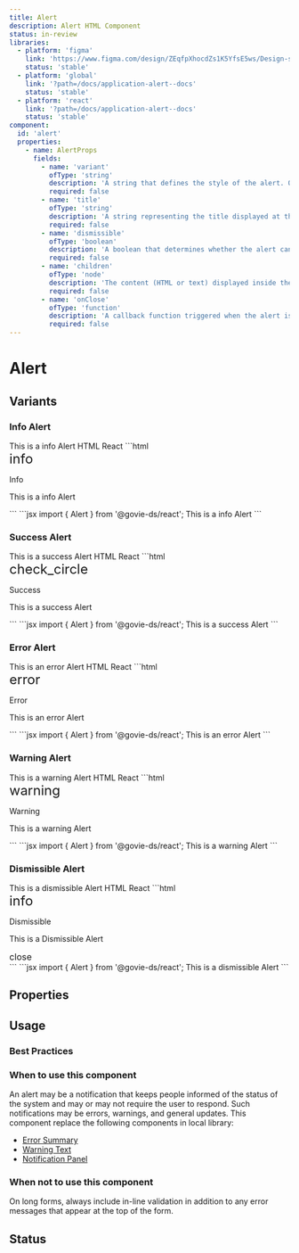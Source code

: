 ```yaml
---
title: Alert
description: Alert HTML Component
status: in-review
libraries:
  - platform: 'figma'
    link: 'https://www.figma.com/design/ZEqfpXhocdZs1K5YfsE5ws/Design-system?node-id=2514-2017'
    status: 'stable'
  - platform: 'global'
    link: '?path=/docs/application-alert--docs'
    status: 'stable'
  - platform: 'react'
    link: '?path=/docs/application-alert--docs'
    status: 'stable'
component:
  id: 'alert'
  properties:
    - name: AlertProps
      fields:
        - name: 'variant'
          ofType: 'string'
          description: 'A string that defines the style of the alert. Options include: info, danger, success, warning.'
          required: false
        - name: 'title'
          ofType: 'string'
          description: 'A string representing the title displayed at the top of the alert.'
          required: false
        - name: 'dismissible'
          ofType: 'boolean'
          description: 'A boolean that determines whether the alert can be closed by the user.'
          required: false
        - name: 'children'
          ofType: 'node'
          description: 'The content (HTML or text) displayed inside the alert body.'
          required: false
        - name: 'onClose'
          ofType: 'function'
          description: 'A callback function triggered when the alert is dismissed.'
          required: false
---
```


# Alert

## Variants

### Info Alert

<ComponentContainer>
  <Alert title="Info">
    <Paragraph>This is a info Alert</Paragraph>
  </Alert>
</ComponentContainer>

<Tabs id="tab1">
  <TabList>
    <TabItem value="tab11" checked>HTML</TabItem>
    <TabItem value="tab13">React</TabItem>
  </TabList>
  <TabPanel value="tab11">
  ```html
  <div class="gi-alert-base gi-alert-info" role="alert"><span role="presentation" class="material-symbols-outlined   gi-block" style="font-size: 24px; font-variation-settings: &quot;FILL&quot; 0, &quot;wght&quot; 400, &quot;GRAD&quot; 0, &quot;opsz&quot; 24;">info</span><div class="gi-alert-container"><p class="gi-alert-title">Info</p><div class="mb-2xl stroke-gray-950"><p class="gi-paragraph-md gi-text-start gi-whitespace-normal ">This is a info Alert</p></div></div></div>
  ```
  </TabPanel>
  <TabPanel value="tab13">
  ```jsx
  import { Alert } from '@govie-ds/react';

  <Alert title="Info">
    <Paragraph>This is a info Alert</Paragraph>
  </Alert>
  ```
  </TabPanel>
</Tabs>

### Success Alert

<ComponentContainer>
  <Alert title="Success" variant="success">
    <Paragraph>This is a success Alert</Paragraph>
  </Alert>
</ComponentContainer>

<Tabs id="tab2">
  <TabList>
    <TabItem value="tab21" checked>HTML</TabItem>
    <TabItem value="tab23">React</TabItem>
  </TabList>
  <TabPanel value="tab21">
  ```html
  <div class="gi-alert-base gi-alert-success" role="alert"><span role="presentation" class="material-symbols-outlined   gi-block" style="font-size: 24px; font-variation-settings: &quot;FILL&quot; 0, &quot;wght&quot; 400, &quot;GRAD&quot; 0, &quot;opsz&quot; 24;">check_circle</span><div class="gi-alert-container"><p class="gi-alert-title">Success</p><div class="mb-2xl stroke-gray-950"><p class="gi-paragraph-md gi-text-start gi-whitespace-normal ">This is a success Alert</p></div></div></div>
  ```
  </TabPanel>
  <TabPanel value="tab23">
  ```jsx
  import { Alert } from '@govie-ds/react';

  <Alert title="Success" variant="success">
    <Paragraph>This is a success Alert</Paragraph>
  </Alert>
  ```
  </TabPanel>
</Tabs>

### Error Alert

<ComponentContainer>
  <Alert title="Error" variant="danger">
    <Paragraph>This is an error Alert</Paragraph>
  </Alert>
</ComponentContainer>

<Tabs id="tab3">
  <TabList>
    <TabItem value="tab31" checked>HTML</TabItem>
    <TabItem value="tab33">React</TabItem>
  </TabList>
  <TabPanel value="tab31">
  ```html
  <div class="gi-alert-base gi-alert-danger" role="alert"><span role="presentation" class="material-symbols-outlined   gi-block" style="font-size: 24px; font-variation-settings: &quot;FILL&quot; 0, &quot;wght&quot; 400, &quot;GRAD&quot; 0, &quot;opsz&quot; 24;">error</span><div class="gi-alert-container"><p class="gi-alert-title">Error</p><div class="mb-2xl stroke-gray-950"><p class="gi-paragraph-md gi-text-start gi-whitespace-normal ">This is an error Alert</p></div></div></div>
  ```
  </TabPanel>
  <TabPanel value="tab33">
  ```jsx
  import { Alert } from '@govie-ds/react';

  <Alert title="Error" variant="danger">
    <Paragraph>This is an error Alert</Paragraph>
  </Alert>
  ```
  </TabPanel>
</Tabs>

### Warning Alert

<ComponentContainer>
  <Alert title="Warning" variant="warning">
    <Paragraph>This is a warning Alert</Paragraph>
  </Alert>
</ComponentContainer>

<Tabs id="tab4">
  <TabList>
    <TabItem value="tab41" checked>HTML</TabItem>
    <TabItem value="tab43">React</TabItem>
  </TabList>
  <TabPanel value="tab41">
  ```html
  <div class="gi-alert-base gi-alert-warning" role="alert"><span role="presentation" class="material-symbols-outlined   gi-block" style="font-size: 24px; font-variation-settings: &quot;FILL&quot; 0, &quot;wght&quot; 400, &quot;GRAD&quot; 0, &quot;opsz&quot; 24;">warning</span><div class="gi-alert-container"><p class="gi-alert-title">Warning</p><div class="mb-2xl stroke-gray-950"><p class="gi-paragraph-md gi-text-start gi-whitespace-normal ">This is a warning Alert</p></div></div></div>
  ```
  </TabPanel>
  <TabPanel value="tab43">
  ```jsx
  import { Alert } from '@govie-ds/react';

  <Alert title="Warning" variant="warning">
    <Paragraph>This is a warning Alert</Paragraph>
  </Alert>
  ```
  </TabPanel>
</Tabs>

### Dismissible Alert

<ComponentContainer>
  <Alert title="Dismissible" dismissible>
    <Paragraph>This is a dismissible Alert</Paragraph>
  </Alert>
</ComponentContainer>

<Tabs id="tab5">
  <TabList>
    <TabItem value="tab51" checked>HTML</TabItem>
    <TabItem value="tab53">React</TabItem>
  </TabList>
  <TabPanel value="tab51">
  ```html
  <div class="gi-alert-base-dismissible gi-alert-info" role="alert"><span role="presentation" class="material-symbols-outlined   gi-block" style="font-size: 24px; font-variation-settings: &quot;FILL&quot; 0, &quot;wght&quot; 400, &quot;GRAD&quot; 0, &quot;opsz&quot; 24;">info</span><div class="gi-alert-container"><p class="gi-alert-title">Dismissible</p><div class="mb-2xl stroke-gray-950"><p class="gi-paragraph-md gi-text-start gi-whitespace-normal ">This is a Dismissible Alert</p></div></div><buttonflat-small-undefined" class="gi-btn gi-btn-flat-dark gi-icon-btn-small undefined gi-alert-dismiss"><span role="presentation" class="material-symbols-outlined   gi-block" style="font-size: 16px; font-variation-settings: &quot;FILL&quot; 0, &quot;wght&quot; 400, &quot;GRAD&quot; 0, &quot;opsz&quot; 24;">close</span></button></div>
  ```
  </TabPanel>
  <TabPanel value="tab53">
  ```jsx
  import { Alert } from '@govie-ds/react';

  <Alert title="Dismissible" dismissible>
    <Paragraph>This is a dismissible Alert</Paragraph>
  </Alert>
  ```
  </TabPanel>
</Tabs>

## Properties

<ComponentPropertiesTable componentId="alert" />

## Usage

### Best Practices

### When to use this component

An alert may be a notification that keeps people informed of the status of the system and may or may not require the user to respond. Such notifications may be errors, warnings, and general updates.
This component replace the following components in local library:

- [Error Summary](https://storybook.design-system.ogcio.gov.ie/?path=/docs/typography-error-summary--docs)
- [Warning Text](https://storybook.design-system.ogcio.gov.ie/?path=/docs/typography-warning-text--docs)
- [Notification Panel](https://storybook.design-system.ogcio.gov.ie/?path=/docs/layout-notification-panel--docs)

### When not to use this component

On long forms, always include in-line validation in addition to any error messages that appear at the top of the form.

## Status

<ComponentStatusBlock componentId="alert" />
